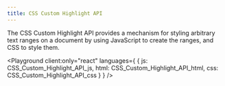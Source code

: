 ```yaml
---
title: CSS Custom Highlight API
---
```



The CSS Custom Highlight API provides a mechanism for styling arbitrary text ranges on a document by using JavaScript to create the ranges, and CSS to style them.

<LinkCard
  title="CSS Custom Highlight API - Web APIs | MDN"
  href="https://developer.mozilla.org/en-US/docs/Web/API/CSS_Custom_Highlight_API"
  target="_blank"
/>

<Playground client:only="react" languages={
  {
    js: CSS_Custom_Highlight_API_js,
    html: CSS_Custom_Highlight_API_html,
    css: CSS_Custom_Highlight_API_css
  }
} />